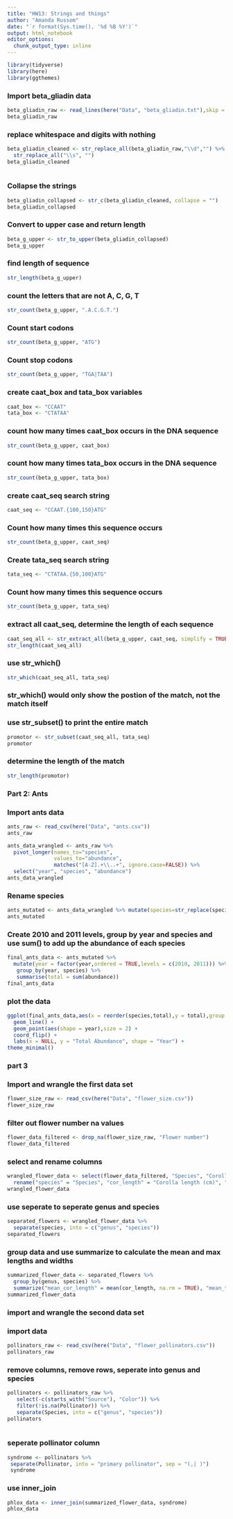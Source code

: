 ```yaml
---
title: "HW13: Strings and things"
author: "Amanda Russom"
date: "`r format(Sys.time(), '%d %B %Y')`"
output: html_notebook
editor_options:
  chunk_output_type: inline
---
```


```r
library(tidyverse)
library(here)
library(ggthemes)
```

### Import beta_gliadin data
```r
beta_gliadin_raw <- read_lines(here("Data", "beta_gliadin.txt"),skip = 1)
beta_gliadin_raw
```

### replace whitespace and digits with nothing
```r
beta_gliadin_cleaned <- str_replace_all(beta_gliadin_raw,"\\d","") %>% 
  str_replace_all("\\s", "")
beta_gliadin_cleaned
  
```
### Collapse the strings
```r
beta_gliadin_collapsed <- str_c(beta_gliadin_cleaned, collapse = "")
beta_gliadin_collapsed
```

### Convert to upper case and return length
```r
beta_g_upper <- str_to_upper(beta_gliadin_collapsed) 
beta_g_upper
```
### find length of sequence
```r
str_length(beta_g_upper)
```


### count the letters that are not A, C, G, T
```r
str_count(beta_g_upper, ".A.C.G.T.")
```
### Count start codons 
```r
str_count(beta_g_upper, "ATG")
```
### Count stop codons
```r
str_count(beta_g_upper, "TGA|TAA")
```
### create caat_box and tata_box variables
```r
caat_box <- "CCAAT"
tata_box <- "CTATAA"

```
### count how many times caat_box occurs in the DNA sequence
```r
str_count(beta_g_upper, caat_box)
```
### count how many times tata_box occurs in the DNA sequence
```r
str_count(beta_g_upper, tata_box)
```
### create caat_seq search string

```r
caat_seq <- "CCAAT.{100,150}ATG"
```
### Count how many times this sequence occurs
```r
str_count(beta_g_upper, caat_seq)
```

### Create tata_seq search string
```r
tata_seq <- "CTATAA.{50,100}ATG"
```
### Count how many times this sequence occurs
```r
str_count(beta_g_upper, tata_seq)
```
### extract all caat_seq, determine the length of each sequence
```r
caat_seq_all <- str_extract_all(beta_g_upper, caat_seq, simplify = TRUE)
str_length(caat_seq_all)
```
### use str_which() 
```r
str_which(caat_seq_all, tata_seq)

```
### str_which() would only show the postion of the match, not the match itself

### use str_subset() to print the entire match
```r
promotor <- str_subset(caat_seq_all, tata_seq)
promotor
```
### determine the length of the match
```r
str_length(promotor)
```
### Part 2: Ants

### Import ants data
```r
ants_raw <- read_csv(here("Data", "ants.csv"))
ants_raw
```
```r
ants_data_wrangled <- ants_raw %>% 
  pivot_longer(names_to="species",
               values_to="abundance",
               matches("[A-Z].+\\..+", ignore.case=FALSE)) %>% 
  select("year", "species", "abundance")
ants_data_wrangled
```
### Rename species
```r
ants_mutated <- ants_data_wrangled %>% mutate(species=str_replace(species,"(^[A-Z][a-z]{0,3}).*\\.([a-z]{1,4}).*", "\\1\\2"))
ants_mutated

```
### Create 2010 and 2011 levels, group by year and species and use sum() to add up the abundance of each species 

```r
final_ants_data <- ants_mutated %>% 
  mutate(year = factor(year,ordered = TRUE,levels = c(2010, 2011))) %>%
   group_by(year, species) %>%
   summarise(total = sum(abundance))
final_ants_data

```

### plot the data 
```r
ggplot(final_ants_data,aes(x = reorder(species,total),y = total),group = species) +
  geom_line() +
  geom_point(aes(shape = year),size = 2) +
  coord_flip() +
  labs(x = NULL, y = "Total Abundance", shape = "Year") +
theme_minimal() 
```
### part 3
### Import and wrangle the first data set
```r
flower_size_raw <- read_csv(here("Data", "flower_size.csv")) 
flower_size_raw
```
### filter out flower number na values
```r
flower_data_filtered <- drop_na(flower_size_raw, "Flower number")
flower_data_filtered
```
### select and rename columns 
```r
wrangled_flower_data <- select(flower_data_filtered, "Species", "Corolla length (cm)", "Corolla width throat (cm)") %>% 
  rename("species" = "Species", "cor_length" = "Corolla length (cm)", "throat_width" = "Corolla width throat (cm)")
wrangled_flower_data

```
### use seperate to seperate genus and species
```r
separated_flowers <- wrangled_flower_data %>% 
  separate(species, into = c("genus", "species"))
separated_flowers
```
### group data and use summarize to calculate the mean and max lengths and widths
```r
summarized_flower_data <- separated_flowers %>%
  group_by(genus, species) %>% 
  summarize("mean_cor_length" = mean(cor_length, na.rm = TRUE), "mean_throat_width" = mean(throat_width, na.rm = TRUE), "max_cor_length" = max(cor_length, na.rm = TRUE), "max_throat_width"= max(throat_width, na.rm = TRUE))
summarized_flower_data
```
### import and wrangle the second data set

### import data 
```r
pollinators_raw <- read_csv(here("Data", "flower_pollinators.csv"))
pollinators_raw
```

### remove columns, remove rows, seperate into genus and species 
```r
pollinators <- pollinators_raw %>%
   select(-c(starts_with("Source"), "Color")) %>%
   filter(!is.na(Pollinator)) %>%
   separate(Species, into = c("genus", "species")) 
pollinators
   
```
### seperate pollinator column 
```r
syndrome <- pollinators %>% 
 separate(Pollinator, into = "primary pollinator", sep = "(,| )")
 syndrome

```

### use inner_join
```r
phlox_data <- inner_join(summarized_flower_data, syndrome)
phlox_data
```

